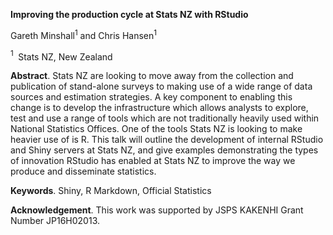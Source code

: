 <span>**Improving the production cycle at Stats NZ with RStudio**</span>

Gareth Minshall$^1$ and Chris Hansen$^1$

$^1 \;$ Stats NZ, New Zealand

<span>**Abstract**</span>. Stats NZ are looking to move away from the
collection and publication of stand-alone surveys to making use of a
wide range of data sources and estimation strategies. A key component to
enabling this change is to develop the infrastructure which allows
analysts to explore, test and use a range of tools which are not
traditionally heavily used within National Statistics Offices. One of
the tools Stats NZ is looking to make heavier use of is R. This talk
will outline the development of internal RStudio and Shiny servers at
Stats NZ, and give examples demonstrating the types of innovation
RStudio has enabled at Stats NZ to improve the way we produce and
disseminate statistics.

<span>**Keywords**</span>. Shiny, R Markdown, Official Statistics

<span>**Acknowledgement**</span>. This work was supported by JSPS
KAKENHI Grant Number JP16H02013.
